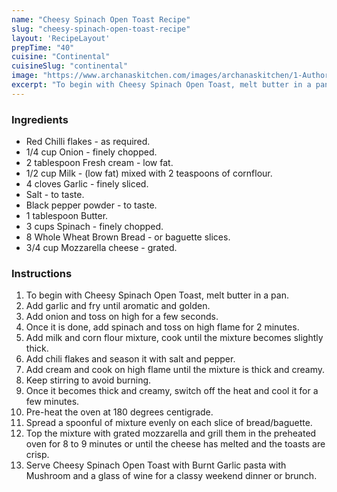 ---
name: "Cheesy Spinach Open Toast Recipe"
slug: "cheesy-spinach-open-toast-recipe"
layout: 'RecipeLayout'
prepTime: "40"
cuisine: "Continental"
cuisineSlug: "continental"
image: "https://www.archanaskitchen.com/images/archanaskitchen/1-Author/Farrukh_Aziz_Ansari/Cheesy_Spinach_Open_Toast.jpg"
excerpt: "To begin with Cheesy Spinach Open Toast, melt butter in a pan"
---

### Ingredients

- Red Chilli flakes - as required.
- 1/4 cup Onion - finely chopped.
- 2 tablespoon Fresh cream - low fat.
- 1/2 cup Milk - (low fat) mixed with 2 teaspoons of cornflour.
- 4 cloves Garlic - finely sliced.
- Salt - to taste.
- Black pepper powder - to taste.
- 1 tablespoon Butter.
- 3 cups Spinach - finely chopped.
- 8 Whole Wheat Brown Bread - or baguette slices.
- 3/4 cup Mozzarella cheese - grated.

### Instructions

1. To begin with Cheesy Spinach Open Toast, melt butter in a pan.
1. Add garlic and fry until aromatic and golden.
1. Add onion and toss on high for a few seconds.
1. Once it is done, add spinach and toss on high flame for 2 minutes.
1. Add milk and corn flour mixture, cook until the mixture becomes slightly thick.
1. Add chili flakes and season it with salt and pepper.
1. Add cream and cook on high flame until the mixture is thick and creamy.
1. Keep stirring to avoid burning.
1. Once it becomes thick and creamy, switch off the heat and cool it for a few minutes.
1. Pre-heat the oven at 180 degrees centigrade.
1. Spread a spoonful of mixture evenly on each slice of bread/baguette.
1. Top the mixture with grated mozzarella and grill them in the preheated oven for 8 to 9 minutes or until the cheese has melted and the toasts are crisp.
1. Serve Cheesy Spinach Open Toast with Burnt Garlic pasta with Mushroom and a glass of wine for a classy weekend dinner or brunch.
